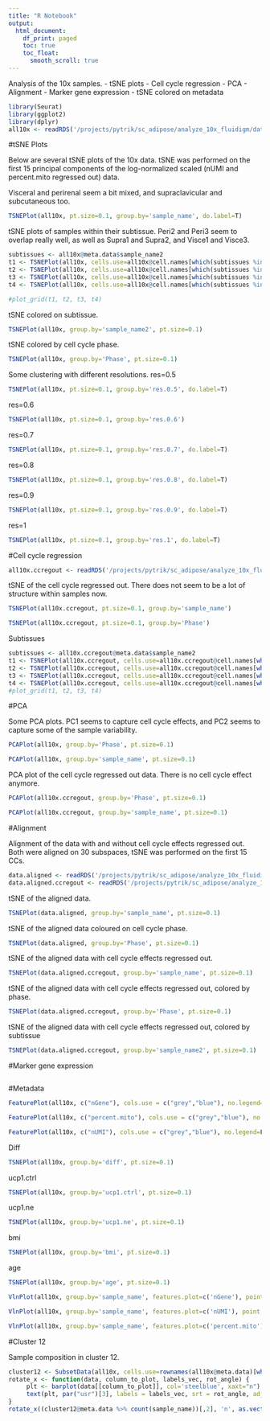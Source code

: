 ```yaml
---
title: "R Notebook"
output:
  html_document:
    df_print: paged
    toc: true
    toc_float: 
      smooth_scroll: true
---
```


Analysis of the 10x samples.
- tSNE plots
- Cell cycle regression
- PCA 
- Alignment
- Marker gene expression
- tSNE colored on metadata

```r
library(Seurat)
library(ggplot2)
library(dplyr)
all10x <- readRDS('/projects/pytrik/sc_adipose/analyze_10x_fluidigm/data/10x')
```

#tSNE Plots

Below are several tSNE plots of the 10x data. tSNE was performed on the first 15 principal components of the log-normalized scaled (nUMI and percent.mito regressed out) data.

Visceral and perirenal seem a bit mixed, and supraclavicular and subcutaneous too. 

```r
TSNEPlot(all10x, pt.size=0.1, group.by='sample_name', do.label=T)
```

tSNE plots of samples within their subtissue.
Peri2 and Peri3 seem to overlap really well, as well as Supra1 and Supra2, and Visce1 and Visce3.

```r
subtissues <- all10x@meta.data$sample_name2
t1 <- TSNEPlot(all10x, cells.use=all10x@cell.names[which(subtissues %in% 'Peri')], group.by='sample_name', pt.size=0.2)$plot
t2 <- TSNEPlot(all10x, cells.use=all10x@cell.names[which(subtissues %in% 'Subq')], group.by='sample_name', pt.size=0.2)$plot
t3 <- TSNEPlot(all10x, cells.use=all10x@cell.names[which(subtissues %in% 'Supra')], group.by='sample_name', pt.size=0.2)$plot
t4 <- TSNEPlot(all10x, cells.use=all10x@cell.names[which(subtissues %in% 'Visce')], group.by='sample_name', pt.size=0.2)$plot
```


```r
#plot_grid(t1, t2, t3, t4)
```


tSNE colored on subtissue.

```r
TSNEPlot(all10x, group.by='sample_name2', pt.size=0.1)
```

tSNE colored by cell cycle phase. 

```r
TSNEPlot(all10x, group.by='Phase', pt.size=0.1)
```

Some clustering with different resolutions.
res=0.5

```r
TSNEPlot(all10x, pt.size=0.1, group.by='res.0.5', do.label=T)
```

res=0.6

```r
TSNEPlot(all10x, pt.size=0.1, group.by='res.0.6')
```

res=0.7

```r
TSNEPlot(all10x, pt.size=0.1, group.by='res.0.7', do.label=T)
```

res=0.8

```r
TSNEPlot(all10x, pt.size=0.1, group.by='res.0.8', do.label=T)
```

res=0.9

```r
TSNEPlot(all10x, pt.size=0.1, group.by='res.0.9', do.label=T)
```

res=1

```r
TSNEPlot(all10x, pt.size=0.1, group.by='res.1', do.label=T)
```

#Cell cycle regression

```r
all10x.ccregout <- readRDS('/projects/pytrik/sc_adipose/analyze_10x_fluidigm/data/10x-ccregout')
```

tSNE of the cell cycle regressed out. There does not seem to be a lot of structure within samples now. 

```r
TSNEPlot(all10x.ccregout, pt.size=0.1, group.by='sample_name')
```


```r
TSNEPlot(all10x.ccregout, pt.size=0.1, group.by='Phase')
```

Subtissues

```r
subtissues <- all10x.ccregout@meta.data$sample_name2
t1 <- TSNEPlot(all10x.ccregout, cells.use=all10x.ccregout@cell.names[which(subtissues %in% 'Peri')], group.by='sample_name', pt.size=0.2)$plot
t2 <- TSNEPlot(all10x.ccregout, cells.use=all10x.ccregout@cell.names[which(subtissues %in% 'Subq')], group.by='sample_name', pt.size=0.2)$plot
t3 <- TSNEPlot(all10x.ccregout, cells.use=all10x.ccregout@cell.names[which(subtissues %in% 'Supra')], group.by='sample_name', pt.size=0.2)$plot
t4 <- TSNEPlot(all10x.ccregout, cells.use=all10x.ccregout@cell.names[which(subtissues %in% 'Visce')], group.by='sample_name', pt.size=0.2)$plot
#plot_grid(t1, t2, t3, t4)
```


#PCA

Some PCA plots. PC1 seems to capture cell cycle effects, and PC2 seems to capture some of the sample variability. 

```r
PCAPlot(all10x, group.by='Phase', pt.size=0.1)
```

```r
PCAPlot(all10x, group.by='sample_name', pt.size=0.1)
```

PCA plot of the cell cycle regressed out data. There is no cell cycle effect anymore. 

```r
PCAPlot(all10x.ccregout, group.by='Phase', pt.size=0.1)
```

```r
PCAPlot(all10x.ccregout, group.by='sample_name', pt.size=0.1)
```

#Alignment

Alignment of the data with and without cell cycle effects regressed out. Both were aligned on 30 subspaces, tSNE was performed on the first 15 CCs. 

```r
data.aligned <- readRDS('/projects/pytrik/sc_adipose/analyze_10x_fluidigm/data/10x-aligned')
data.aligned.ccregout <- readRDS('/projects/pytrik/sc_adipose/analyze_10x_fluidigm/data/10x-ccregout-aligned')
```

tSNE of the aligned data.

```r
TSNEPlot(data.aligned, group.by='sample_name', pt.size=0.1)
```

tSNE of the aligned data coloured on cell cycle phase.

```r
TSNEPlot(data.aligned, group.by='Phase', pt.size=0.1)
```


tSNE of the aligned data with cell cycle effects regressed out.

```r
TSNEPlot(data.aligned.ccregout, group.by='sample_name', pt.size=0.1)
```

tSNE of the aligned data with cell cycle effects regressed out, colored by phase.

```r
TSNEPlot(data.aligned.ccregout, group.by='Phase', pt.size=0.1)
```

tSNE of the aligned data with cell cycle effects regressed out, colored by subtissue

```r
TSNEPlot(data.aligned.ccregout, group.by='sample_name2', pt.size=0.1)
```


#Marker gene expression


```r

```


#Metadata


```r
FeaturePlot(all10x, c("nGene"), cols.use = c("grey","blue"), no.legend=F)
```

```r
FeaturePlot(all10x, c("percent.mito"), cols.use = c("grey","blue"), no.legend=F)
```


```r
FeaturePlot(all10x, c("nUMI"), cols.use = c("grey","blue"), no.legend=F)
```

Diff

```r
TSNEPlot(all10x, group.by='diff', pt.size=0.1)
```

ucp1.ctrl

```r
TSNEPlot(all10x, group.by='ucp1.ctrl', pt.size=0.1)
```

ucp1.ne

```r
TSNEPlot(all10x, group.by='ucp1.ne', pt.size=0.1)
```

bmi

```r
TSNEPlot(all10x, group.by='bmi', pt.size=0.1)
```

age 

```r
TSNEPlot(all10x, group.by='age', pt.size=0.1)
```


```r
VlnPlot(all10x, group.by='sample_name', features.plot=c('nGene'), point.size.use = -1, x.lab.rot=T)
```

```r
VlnPlot(all10x, group.by='sample_name', features.plot=c('nUMI'), point.size.use = -1, x.lab.rot=T)
```

```r
VlnPlot(all10x, group.by='sample_name', features.plot=c('percent.mito'), point.size.use = -1, x.lab.rot=T)
```

#Cluster 12

Sample composition in cluster 12. 

```r
cluster12 <- SubsetData(all10x, cells.use=rownames(all10x@meta.data)[which(all10x@meta.data$res.0.5 %in% 12)])
rotate_x <- function(data, column_to_plot, labels_vec, rot_angle) {
     plt <- barplot(data[[column_to_plot]], col='steelblue', xaxt="n")
     text(plt, par("usr")[3], labels = labels_vec, srt = rot_angle, adj = c(1.1,1.1), xpd = TRUE, cex=0.6)
}
rotate_x((cluster12@meta.data %>% count(sample_name))[,2], 'n', as.vector(unlist((cluster12@meta.data %>% count(sample_name))[,1])), 45)
```

